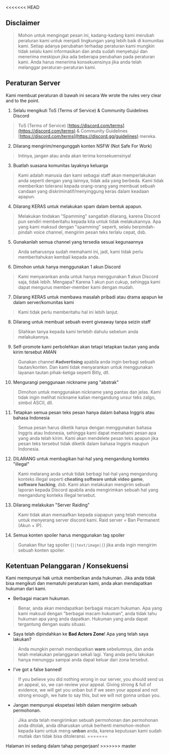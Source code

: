 <<<<<<< HEAD
## Disclaimer
> Mohon untuk mengingat pesan ini, kadang-kadang kami merubah peraturan kami untuk menjadi lingkungan yang lebih baik di komunitas kami. Setiap adanya perubahan terhadap peraturan kami mungkin tidak selalu kami informasikan dan anda sudah menyetujui dan menerima meskipun jika ada beberapa perubahan pada peraturan kami. Anda harus menerima konsekuensinya jika anda telah melanggar peraturan-peraturan kami.

## Peraturan Server
Kami membuat peraturan di bawah ini secara We wrote the rules very clear and to the point.

1. Selalu mengikuti ToS (Terms of Service) & Community Guidelines Discord
> ToS (Terms of Service) [https://discord.com/terms](https://discord.com/terms) & Community Guidelines [https://discord.com/terms](https://discord.gg/guidelines) mereka.
2. Dilarang mengirim/mengunggah konten NSFW (Not Safe For Work)
> Intinya, jangan atau anda akan terima konsekuensinya!
3. Buatlah suasana komunitas layaknya keluarga
> Kami adalah manusia dan kami sebagai staff akan memperlakukan anda seperti dengan yang lainnya, tidak ada yang berbeda. Kami tidak memberikan toleransi kepada orang-orang yang membuat sebuah candaan yang diskriminatif/menyinggung keras dalam keadaan apapun.
4. Dilarang KERAS untuk melakukan spam dalam bentuk apapun.
> Melakukan tindakan "Spamming" sangatlah dilarang, karena Discord pun sendiri memberitahu kepada kita untuk tidak melakukannya. Apa yang kami maksud dengan "spamming" seperti, selalu berpindah-pindah voice channel, mengirim pesan teks terlalu cepat, dsb.
5. Gunakanlah semua channel yang tersedia sesuai kegunaannya
> Anda seharusnya sudah memahami ini, jadi, kami tidak perlu memberitahukan kembali kepada anda.
6. Dimohon untuk hanya menggunakan 1 akun Discord
> Kami menyarankan anda untuk hanya menggunakan **1** akun Discord saja, tidak lebih. Mengapa? Karena 1 akun pun cukup, sehingga kami dapat mengurus member-member kami dengan mudah.
7. Dilarang KERAS untuk membawa masalah pribadi atau drama apapun ke dalam server/komunitas kami
> Kami tidak perlu memberitahu hal ini lebih lanjut.
8. Dilarang untuk membuat sebuah event giveaway tanpa seizin staff
> Silahkan tanya kepada kami terlebih dahulu sebelum anda melakukannya.
9. Self-promote kami perbolehkan akan tetapi tetapkan tautan yang anda kirim tersebut AMAN
> Gunakan channel **#advertising** apabila anda ingin berbagi sebuah tautan/konten. Dan kami tidak menyarankan untuk menggunakan layanan tautan pihak-ketiga seperti Bitly, dll.
10. Mengurangi penggunaan nickname yang "abstrak"
> Dimohon untuk menggunakan nickname yang pantas dan jelas. Kami tidak ingin melihat nickname kalian mengandung unsur teks zalgo, simbol ASCII, dll.
11. Tetapkan semua pesan teks pesan hanya dalam bahasa Inggris atau bahasa Indonesia
> Semua pesan harus diketik hanya dengan menggunakan bahasa Inggris atau Indonesia, sehingga kami dapat memahami pesan apa yang anda telah kirim. Kami akan mendelete pesan teks apapun jika pesan teks tersebut tidak diketik dalam bahasa Inggris maupun Indonesia.
12. DILARANG untuk membagikan hal-hal yang mengandung konteks "illegal"
> Kami melarang anda untuk tidak berbagi hal-hal yang mengandung konteks illegal seperti **cheating software untuk video game**, **software hacking**, dsb. Kami akan melakukan mengirim sebuah laporan kepada Discord apabila anda mengirimkan sebuah hal yang mengandung konteks illegal tersebut.
13. Dilarang melakukan "Server Raiding"
> Kami tidak akan memaafkan kepada siapapun yang telah mencoba untuk menyerang server discord kami. Raid server = Ban Permanent (Akun + IP).
14. Semua konten spoiler harus menggunakan tag spoiler
> Gunakan fitur tag spoiler (```||text/image||```) jika anda ingin mengirim sebuah konten spoiler.

## Ketentuan Pelanggaran / Konsekuensi
Kami mempunyai hak untuk memberikan anda hukuman. Jika anda tidak bisa mengikuti dan mematuhi peraturan kami, anda akan mendapatkan hukuman dari kami.

- Berbagai macam hukuman.
> Benar, anda akan mendapatkan berbagai macam hukuman. Apa yang kami maksud dengan "berbagai macam hukuman", anda tidak tahu hukuman apa yang anda dapatkan. Hukuman yang anda dapat tergantung dengan suatu situasi.
- Saya telah dipindahkan ke **Bad Actors Zone**! Apa yang telah saya lakukan?
> Anda mungkin pernah mendapatkan **warn** sebelumnya, dan anda telah melakukan pelanggaran sekali lagi. Yang anda perlu lakukan hanya menunggu sampai anda dapat keluar dari zona tersebut.
- I've got a false banned!
> If you believe you did nothing wrong in our server, you should send us an appeal, so, we can review your appeal. Giving strong & full of evidence, we will get you unban but if we seen your appeal and not strong enough, we hate to say this, but we will not gonna unban you.
- Jangan mempunyai ekspetasi lebih dalam mengirim sebuah permohonan.
> Jika anda telah mengirimkan sebuah permohonan dan permohonan anda ditolak, anda diharuskan untuk berhenti memohon-mohon kepada kami untuk meng-**unban** anda, karena keputusan kami sudah mutlak dan tidak bisa ditoleransi.
=======
 
<Callout type="warning" emoji="🚧">
  Halaman ini sedang dalam tahap pengerjaan!
</Callout>
>>>>>>> master
